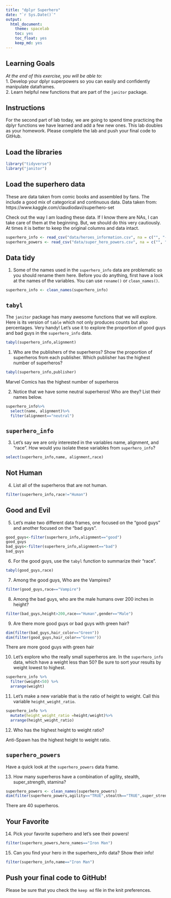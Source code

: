 ```yaml
---
title: "dplyr Superhero"
date: "`r Sys.Date()`"
output:
  html_document: 
    theme: spacelab
    toc: yes
    toc_float: yes
    keep_md: yes
---
```


## Learning Goals  
*At the end of this exercise, you will be able to:*    
1. Develop your dplyr superpowers so you can easily and confidently manipulate dataframes.  
2. Learn helpful new functions that are part of the `janitor` package.  

## Instructions
For the second part of lab today, we are going to spend time practicing the dplyr functions we have learned and add a few new ones. This lab doubles as your homework. Please complete the lab and push your final code to GitHub.  

## Load the libraries
```r
library("tidyverse")
library("janitor")
```

## Load the superhero data
These are data taken from comic books and assembled by fans. The include a good mix of categorical and continuous data.  Data taken from: https://www.kaggle.com/claudiodavi/superhero-set  

Check out the way I am loading these data. If I know there are NAs, I can take care of them at the beginning. But, we should do this very cautiously. At times it is better to keep the original columns and data intact.  
```r
superhero_info <- read_csv("data/heroes_information.csv", na = c("", "-99", "-"))
superhero_powers <- read_csv("data/super_hero_powers.csv", na = c("", "-99", "-"))
```

## Data tidy
1. Some of the names used in the `superhero_info` data are problematic so you should rename them here. Before you do anything, first have a look at the names of the variables. You can use `rename()` or `clean_names()`.    
```r
superhero_info <- clean_names(superhero_info)
```

## `tabyl`
The `janitor` package has many awesome functions that we will explore. Here is its version of `table` which not only produces counts but also percentages. Very handy! Let's use it to explore the proportion of good guys and bad guys in the `superhero_info` data.  
```r
tabyl(superhero_info,alignment)
```

1. Who are the publishers of the superheros? Show the proportion of superheros from each publisher. Which publisher has the highest number of superheros? 
```r
tabyl(superhero_info,publisher)
```
Marvel Comics has the highest number of superheros

2. Notice that we have some neutral superheros! Who are they? List their names below.  
```r
superhero_info%>% 
  select(name, alignment)%>%
  filter(alignment=="neutral")
```

## `superhero_info`
3. Let's say we are only interested in the variables name, alignment, and "race". How would you isolate these variables from `superhero_info`?
```r
select(superhero_info,name, alignment,race)
```

## Not Human
4. List all of the superheros that are not human.
```r
filter(superhero_info,race!="Human")
```

## Good and Evil
5. Let's make two different data frames, one focused on the "good guys" and another focused on the "bad guys".
```r
good_guys<-filter(superhero_info,alignment=="good")
good_guys
bad_guys<-filter(superhero_info,alignment=="bad")
bad_guys
```

6. For the good guys, use the `tabyl` function to summarize their "race".
```r
tabyl(good_guys,race)
```

7. Among the good guys, Who are the Vampires?
```r
filter(good_guys,race=="Vampire")
```

8. Among the bad guys, who are the male humans over 200 inches in height?
```r
filter(bad_guys,height>200,race=="Human",gender=="Male")
```

9. Are there more good guys or bad guys with green hair?  
```r
dim(filter(bad_guys,hair_color=="Green"))
dim(filter(good_guys,hair_color=="Green"))
```

There are more good guys with green hair

10. Let's explore who the really small superheros are. In the `superhero_info` data, which have a weight less than 50? Be sure to sort your results by weight lowest to highest.  
```r
superhero_info %>% 
  filter(weight<50) %>% 
  arrange(weight)
```

11. Let's make a new variable that is the ratio of height to weight. Call this variable `height_weight_ratio`.    
```r
superhero_info %>% 
  mutate(height_weight_ratio =height/weight)%>%
  arrange(height_weight_ratio)
```

12. Who has the highest height to weight ratio?  

Anti-Spawn has the highest height to weight ratio.

## `superhero_powers`
Have a quick look at the `superhero_powers` data frame.  

13. How many superheros have a combination of agility, stealth, super_strength, stamina?
```r
superhero_powers <- clean_names(superhero_powers)
dim(filter(superhero_powers,agility=="TRUE",stealth=="TRUE",super_strength=="TRUE",stamina=="TRUE",))
```
There are 40 superheros.

## Your Favorite
14. Pick your favorite superhero and let's see their powers!  
```r
filter(superhero_powers,hero_names=="Iron Man")
```

15. Can you find your hero in the superhero_info data? Show their info!  
```r
filter(superhero_info,name=="Iron Man")
```

## Push your final code to GitHub!
Please be sure that you check the `keep md` file in the knit preferences.  